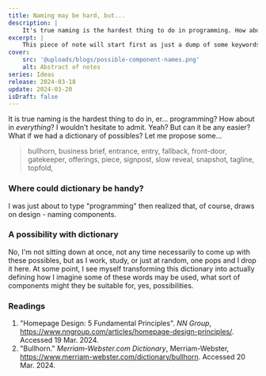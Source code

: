```yaml
---
title: Naming may be hard, but...
description: |
    It's true naming is the hardest thing to do in programming. How about everything? I believe so. But can it be easier? Let me propose some...
excerpt: |
    This piece of note will start first as just a dump of some keywords that used individually or as a combo might work well as component names (especially) in programming. Eventually, as the comma-separated words grow, I might re-organize the whole dump as a disctionary (of sort).
cover:
    src: '@uploads/blogs/possible-component-names.png'
    alt: Abstract of notes
series: Ideas
release: 2024-03-18
update: 2024-03-20
isDraft: false
---
```

It is true naming is the hardest thing to do in, er... programming? How about in *everything*? I wouldn't hesitate to admit. Yeah? But can it be any easier? What if we had a dictionary of possibles? Let me propose some...

> bullhorn, business brief, entrance, entry,  fallback, front-door, gatekeeper, offerings, piece, signpost, slow reveal, snapshot, tagline, topfold,

### Where could dictionary be handy?
I was just about to type "programming" then realized that, of course, draws on design - naming components.

### A possibility with dictionary
No, I'm not sitting down at once, not any time necessarily to come up with these possibles, but as I work, study, or just at random, one pops and I drop it here. At some point, I see myself transforming this dictionary into actually defining how I imagine some of these words may be used, what sort of components might they be suitable for, yes, possibilities.

### Readings
1. "Homepage Design: 5 Fundamental Principles". *NN Group*, https://www.nngroup.com/articles/homepage-design-principles/. Accessed 19 Mar. 2024.
2. "Bullhorn." *Merriam-Webster.com Dictionary*, Merriam-Webster, https://www.merriam-webster.com/dictionary/bullhorn. Accessed 20 Mar. 2024.
